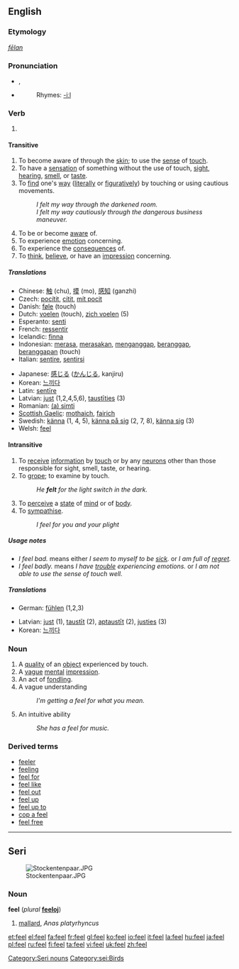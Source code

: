 {{wikipediadab}}
==English==

{{rank|hour|air|reason|369|feel|behind|sn|really}}

===Etymology===
{{OE.}} ''[[fēlan]]''

===Pronunciation===
* {{IPA|/fiːl/}}, {{SAMPA|/fi:l/}}
*{{audio|en-us-feel.ogg|Audio (US)}}
*:Rhymes: [[Rhymes:English:-iːl|-iːl]]

===Verb===
{{en-verb|feels|feeling|felt}}

# {{defn|English}}

{{rfc-header|Transitive}}
====Transitive====
# To become aware of through the [[skin]]; to use the [[sense]] of [[touch]].
# To have a [[sensation]] of something without the use of touch, [[sight]], [[hearing]], [[smell]], or [[taste]].
# To [[find]] one's [[way]] ([[literally]] or [[figuratively]]) by touching or using cautious movements.
#: ''I felt my way through the darkened room.''
#: ''I felt my way cautiously through the dangerous business maneuver.''
# To be or become [[aware]] of.
# To experience [[emotion]] concerning.
# To experience the [[consequence]]s of.
# To [[think]], [[believe]], or have an [[impression]] concerning.

=====Translations=====
{{top}}
*Chinese: [[触]] (chu), [[摸]] (mo), [[感知]] (ganzhi)
*Czech: [[pocítit]], [[cítit]], [[mít pocit]]
*Danish: [[føle]] (touch)
*Dutch: [[voelen]] (touch), [[zich voelen]] (5)
*Esperanto: [[senti]]
*French: [[ressentir]]
*Icelandic: [[finna]]
*Indonesian: [[rasa|merasa]], [[rasa|merasakan]], [[anggap|menganggap]], [[anggap|beranggap]], [[anggap|beranggapan]] (touch)
*Italian: [[sentire]], [[sentirsi]]
{{mid}}
*Japanese: [[感じる]] ([[かんじる]], kanjiru)
*Korean: [[느끼다]]
*Latin: [[sentire|sentīre]]
*Latvian: [[just]] (1,2,4,5,6), [[taustīties]] (3)
*Romanian: [[(a) simti]]
*[[Scottish Gaelic]]: [[mothaich]], [[fairich]]
*Swedish: [[känna]] (1, 4, 5), [[känna på sig]] (2, 7, 8), [[känna sig]] (3)
*Welsh: [[feel]]
{{bottom}}

====Intransitive====
# To [[receive]] [[information]] by [[touch]] or by any [[neuron]]s other than those responsible for sight, smell, taste, or hearing.
# To [[grope]]; to examine by touch.
#:''He '''felt''' for the light switch in the dark.''
# To [[perceive]] a [[state]] of [[mind]] or of [[body]].
# To [[sympathise]].
#:''I feel for you and your plight''

=====Usage notes=====
* ''I feel bad.'' means either ''I seem to myself to be [[sick]].'' or ''I am full of [[regret]].''
* ''I feel badly.'' means ''I have [[trouble]] experiencing emotions.'' or ''I am not able to use the sense of touch well.''

=====Translations=====
{{rfc-trans}}
{{top}}
*German: [[fühlen]] (1,2,3)
{{mid}}
*Latvian: [[just]] (1), [[taustīt]] (2), [[aptaustīt]] (2), [[justies]] (3)
*Korean: [[느끼다]]
{{bottom}}

===Noun===
{{en-noun}}

# A [[quality]] of an [[object]] experienced by touch.
# A [[vague]] [[mental]] [[impression]].
# An act of [[fondle|fondling]].
# A vague understanding
#: ''I'm getting a feel for what you mean.''
# An intuitive ability
#: ''She has a feel for music.''

===Derived terms===
*[[feeler]]
*[[feeling]]
*[[feel for]]
*[[feel like]]
*[[feel out]]
*[[feel up]]
*[[feel up to]]
*[[cop a feel]]
*[[feel free]]

----

==Seri==
[[Image:Stockentenpaar.JPG|thumb|right]]

===Noun===
'''feel''' (''plural'' '''[[feeloj]]''')

# [[mallard]], ''Anas platyrhyncus''

[[Category:Seri nouns]]
[[Category:sei:Birds]]

[[et:feel]]
[[el:feel]]
[[fa:feel]]
[[fr:feel]]
[[gl:feel]]
[[ko:feel]]
[[io:feel]]
[[it:feel]]
[[la:feel]]
[[hu:feel]]
[[ja:feel]]
[[pl:feel]]
[[ru:feel]]
[[fi:feel]]
[[ta:feel]]
[[vi:feel]]
[[uk:feel]]
[[zh:feel]]
